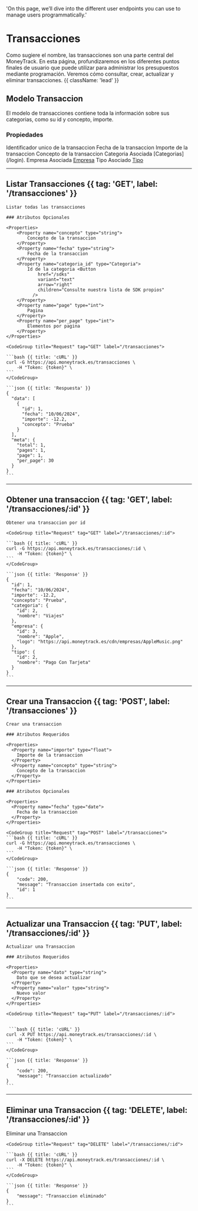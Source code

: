   'On this page, we’ll dive into the different user endpoints you can use to manage users programmatically.'

# Transacciones

Como sugiere el nombre, las transacciones son una parte central del MoneyTrack. En esta página, profundizaremos en los diferentes puntos finales de usuario que puede utilizar para administrar los presupuestos mediante programación. Veremos cómo consultar, crear, actualizar y eliminar transacciones. {{ className: 'lead' }}

## Modelo Transaccion

El modelo de transacciones contiene toda la información sobre sus categorias, como su id y concepto, importe.

### Propiedades

<Properties>
  <Property name="id" type="int">
    Identificador unico de la transaccion
  </Property>
  <Property name="fecha" type="date">
    Fecha de la transaccion
  </Property>
  <Property name="importe" type="float">
    Importe de la transaccion
  </Property>
  <Property name="concepto" type="string">
    Concepto de la transaccion
  </Property>
  <Property name="categoria" type="Categoria">
    Categoria Asociada [Categorias](/login).
  </Property>   
  <Property name="empresa" type="Empresa">
    Empresa Asociada <a href="./empresa">Empresa</a>
  </Property>
  <Property name="tipo" type="Tipo">
    Tipo Asociado <a href="./tipos">Tipo</a>
  </Property>
</Properties>

---

## Listar Transacciones {{ tag: 'GET', label: '/transacciones' }}

<Row>
  <Col>

    Listar todas las transacciones

    ### Atributos Opcionales

    <Properties>
        <Property name="concepto" type="string">
            Concepto de la transaccion
        </Property>
        <Property name="fecha" type="string">
            Fecha de la transaccion
        </Property>
        <Property name="categoria_id" type="Categoria">
            Id de la categoria <Button
                href="/sdks"
                variant="text"
                arrow="right"
                children="Consulte nuestra lista de SDK propios"
              />
        </Property>
        <Property name="page" type="int">
            Pagina
        </Property>
        <Property name="per_page" type="int">
            Elementos por pagina
        </Property>
    </Properties>
  </Col>
  <Col sticky>

    <CodeGroup title="Request" tag="GET" label="/transacciones">

    ```bash {{ title: 'cURL' }}
    curl -G https://api.moneytrack.es/transacciones \
        -H "Token: {token}" \
    ```
    </CodeGroup>

    ```json {{ title: 'Respuesta' }}
    {
      "data": [
        {
          "id": 1,
          "fecha": "10/06/2024",
          "importe": -12.2,
          "concepto": "Prueba"
        }
      ],
      "meta": {
        "total": 1,
        "pages": 1,
        "page": 1,
        "per_page": 30
      }
    }
    ```

  </Col>
</Row>

---

## Obtener una transaccion {{ tag: 'GET', label: '/transacciones/:id' }}

<Row>
  <Col>

    Obtener una transaccion por id

  </Col>
  <Col sticky>

    <CodeGroup title="Request" tag="GET" label="/transacciones/:id">

    ```bash {{ title: 'cURL' }}
    curl -G https://api.moneytrack.es/transacciones/:id \
        -H "Token: {token}" \
    ```
    </CodeGroup>

    ```json {{ title: 'Response' }}
    {
      "id": 1,
      "fecha": "10/06/2024",
      "importe": -12.2,
      "concepto": "Prueba",
      "categoria": {
        "id": 2,
        "nombre": "Viajes"
      },
      "empresa": {
        "id": 3,
        "nombre": "Apple",
        "logo": "https://api.moneytrack.es/cdn/empresas/AppleMusic.png"
      },
      "tipo": {
        "id": 2,
        "nombre": "Pago Con Tarjeta"
      }
    }
    ```

  </Col>
</Row>

---

## Crear una Transaccion {{ tag: 'POST', label: '/transacciones' }}

<Row>
  <Col>

    Crear una transaccion

    ### Atributos Requeridos

    <Properties>
      <Property name="importe" type="float">
        Importe de la transaccion
      </Property>
      <Property name="concepto" type="string">
        Concepto de la transaccion
      </Property>
    </Properties>

    ### Atributos Opcionales

    <Properties>
      <Property name="fecha" type="date">
        Fecha de la transaccion
      </Property>
    </Properties>

  </Col>
  <Col sticky>

    <CodeGroup title="Request" tag="POST" label="/transacciones">
    ```bash {{ title: 'cURL' }}
    curl -G https://api.moneytrack.es/transacciones \
        -H "Token: {token}" \
    ```
    </CodeGroup>

    ```json {{ title: 'Response' }}
    {
        "code": 200,
        "message": "Transaccion insertada con exito",
        "id": 1
    }
    ```

  </Col>
</Row>

---

## Actualizar una Transaccion {{ tag: 'PUT', label: '/transacciones/:id' }}

<Row>
  <Col>

    Actualizar una Transaccion

    ### Atributos Requeridos

    <Properties>
      <Property name="dato" type="string">
        Dato que se desea actualizar
      </Property>
      <Property name="valor" type="string">
        Nuevo valor
      </Property>
    </Properties>

  </Col>
  <Col sticky>

    <CodeGroup title="Request" tag="PUT" label="/transacciones/:id">


     ```bash {{ title: 'cURL' }}
    curl -X PUT https://api.moneytrack.es/transacciones/:id \
        -H "Token: {token}" \
    ```
    </CodeGroup>

    ```json {{ title: 'Response' }}
    {
        "code": 200,
        "message": "Transaccion actualizado"
    }
    ```

  </Col>
</Row>

---

## Eliminar una Transaccion {{ tag: 'DELETE', label: '/transacciones/:id' }}

<Row>

  <Col>
    Eliminar una Transaccion
  </Col>

  <Col sticky>

    <CodeGroup title="Request" tag="DELETE" label="/transacciones/:id">

    ```bash {{ title: 'cURL' }}
    curl -X DELETE https://api.moneytrack.es/transacciones/:id \
        -H "Token: {token}" \
    ```
    </CodeGroup>

    ```json {{ title: 'Response' }}
    {
        "message": "Transaccion eliminado"
    }
    ```
  </Col>

</Row>

